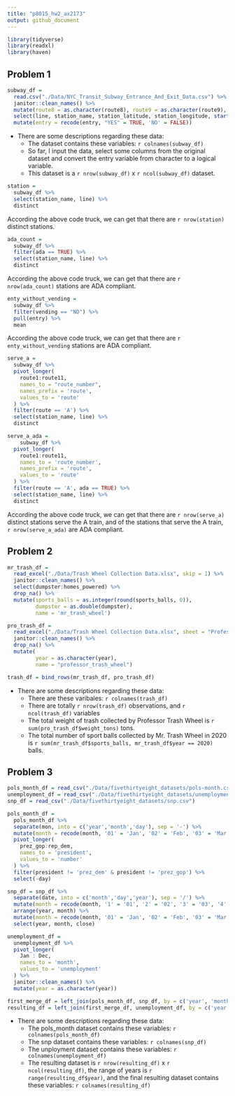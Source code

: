 ```yaml
---
title: "p8015_hw2_ax2173"
output: github_document
---
```


```r
library(tidyverse)
library(readxl)
library(haven)
```

## Problem 1

```r
subway_df = 
  read.csv("./Data/NYC_Transit_Subway_Entrance_And_Exit_Data.csv") %>% 
  janitor::clean_names() %>% 
  mutate(route8 = as.character(route8), route9 = as.character(route9), route10 = as.character(route10), route11 = as.character(route11)) %>% 
  select(line, station_name, station_latitude, station_longitude, starts_with('route'), entry, vending, entrance_type, ada) %>% 
  mutate(entry = recode(entry, "YES" = TRUE, 'NO' = FALSE))
```

* There are some descriptions regarding these data:
  * The dataset contains these variables: `r colnames(subway_df)`
  * So far, I input the data, select some columns from the original dataset and convert the entry variable from character to a logical variable.
  * This dataset is a `r nrow(subway_df)` x `r ncol(subway_df)` dataset.

```r
station = 
  subway_df %>% 
  select(station_name, line) %>% 
  distinct
```

According the above code truck, we can get that there are `r nrow(station)` distinct stations.

```r
ada_count = 
  subway_df %>% 
  filter(ada == TRUE) %>% 
  select(station_name, line) %>% 
  distinct
```

According the above code truck, we can get that there are `r nrow(ada_count)` stations are ADA compliant.

```r
enty_without_vending = 
  subway_df %>% 
  filter(vending == "NO") %>% 
  pull(entry) %>% 
  mean
```

According the above code truck, we can get that there are `r enty_without_vending` stations are ADA compliant.

```r
serve_a = 
  subway_df %>% 
  pivot_longer(
    route1:route11,
    names_to = "route_number",
    names_prefix = 'route',
    values_to = 'route'
  ) %>% 
  filter(route == 'A') %>% 
  select(station_name, line) %>% 
  distinct

serve_a_ada = 
    subway_df %>% 
  pivot_longer(
    route1:route11,
    names_to = 'route_number',
    names_prefix = 'route',
    values_to = 'route'
  ) %>% 
  filter(route == 'A', ada == TRUE) %>% 
  select(station_name, line) %>% 
  distinct
```

According the above code truck, we can get that there are `r nrow(serve_a)` distinct stations serve the A train, and of the stations that serve the A train, `r nrow(serve_a_ada)` are ADA compliant.

## Problem 2

```r
mr_trash_df = 
  read_excel("./Data/Trash Wheel Collection Data.xlsx", skip = 1) %>% 
  janitor::clean_names() %>% 
  select(dumpster:homes_powered) %>% 
  drop_na() %>% 
  mutate(sports_balls = as.integer(round(sports_balls, 0)),
         dumpster = as.double(dumpster),
         name = 'mr_trash_wheel')
```

```r
pro_trash_df = 
  read_excel("./Data/Trash Wheel Collection Data.xlsx", sheet = "Professor Trash Wheel", skip = 1) %>% 
  janitor::clean_names() %>% 
  drop_na() %>% 
  mutate(
         year = as.character(year),
         name = "professor_trash_wheel")
```

```r
trash_df = bind_rows(mr_trash_df, pro_trash_df)
```

* There are some descriptions regarding these data:
  * There are these varibales: `r colnames(trash_df)`
  * There are totally `r nrow(trash_df)` observations, and `r ncol(trash_df)` variables
  * The total weight of trash collected by Professor Trash Wheel is `r sum(pro_trash_df$weight_tons)` tons.
  * The total number of sport balls collected by Mr. Trash Wheel in 2020 is `r sum(mr_trash_df$sports_balls, mr_trash_df$year == 2020)` balls.

## Problem 3

```r
pols_month_df = read_csv("./Data/fivethirtyeight_datasets/pols-month.csv")
unemployment_df = read_csv("./Data/fivethirtyeight_datasets/unemployment.csv")
snp_df = read_csv("./Data/fivethirtyeight_datasets/snp.csv")
```

```r
pols_month_df = 
  pols_month_df %>% 
  separate(mon, into = c('year','month','day'), sep = '-') %>% 
  mutate(month = recode(month, '01' = 'Jan', '02' = 'Feb', '03' = 'Mar', '04' = 'Apr', '05' = 'May', '06' = 'Jun', '07' = 'Jul', '08' = 'Aug', '09' = 'Sep', '10' = 'Oct', '11' = 'Nov', '12' = 'Dec')) %>% 
  pivot_longer(
    prez_gop:rep_dem,
    names_to = 'president',
    values_to = 'number'
  ) %>% 
  filter(president != 'prez_dem' & president != 'prez_gop') %>% 
  select(-day)
```

```r
snp_df = snp_df %>% 
  separate(date, into = c('month','day','year'), sep = '/') %>% 
  mutate(month = recode(month, '1' = '01', '2' = '02', '3' = '03', '4' = '04', '5' = '05', '6' = '06', '7' = '07', '8' = '08', '9' = '09')) %>%
  arrange(year, month) %>% 
  mutate(month = recode(month, '01' = 'Jan', '02' = 'Feb', '03' = 'Mar', '04' = 'Apr', '05' = 'May', '06' = 'Jun', '07' = 'Jul', '08' = 'Aug', '09' = 'Sep', '10' = 'Oct', '11' = 'Nov', '12' = 'Dec')) %>%
  select(year, month, close)
```

```r
unemployment_df = 
  unemployment_df %>% 
  pivot_longer(
    Jan : Dec,
    names_to = 'month',
    values_to = 'unemployment'
  ) %>% 
  janitor::clean_names() %>% 
  mutate(year = as.character(year))
```

```r
first_merge_df = left_join(pols_month_df, snp_df, by = c('year', 'month'))
resulting_df = left_join(first_merge_df, unemployment_df, by = c('year', 'month'))
```

* There are some descriptions regarding these data:
  * The pols_month dataset contains these variables: `r colnames(pols_month_df)`
  * The snp dataset contains these variables: `r colnames(snp_df)`
  * The unployment dataset contains these variables: `r colnames(unemployment_df)`
  * The resulting dataset is `r nrow(resulting_df)` x `r ncol(resulting_df)`, the range of years is `r range(resulting_df$year)`, and the final resulting dataset contains these variables: `r colnames(resulting_df)`



